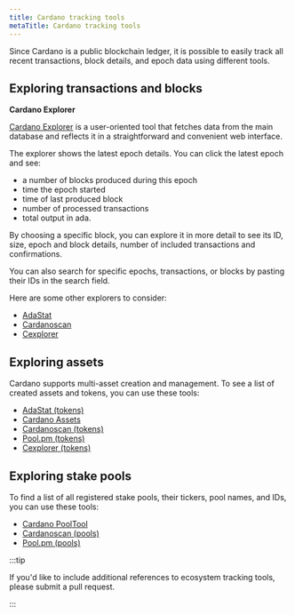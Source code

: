 ```yaml
---
title: Cardano tracking tools
metaTitle: Cardano tracking tools
---
```


Since Cardano is a public blockchain ledger, it is possible to easily track all
recent transactions, block details, and epoch data using different tools.

## Exploring transactions and blocks

**Cardano Explorer**

[Cardano Explorer](https://explorer.cardano.org/en) is a user-oriented tool that
fetches data from the main database and reflects it in a straightforward and
convenient web interface.

The explorer shows the latest epoch details. You can click the latest epoch and
see:

- a number of blocks produced during this epoch
- time the epoch started
- time of last produced block
- number of processed transactions
- total output in ada.

By choosing a specific block, you can explore it in more detail to see its ID,
size, epoch and block details, number of included transactions and
confirmations.

You can also search for specific epochs, transactions, or blocks by pasting their
IDs in the search field.

Here are some other explorers to consider:

- [AdaStat](https://adastat.net/transactions)
- [Cardanoscan](https://cardanoscan.io/transactions)
- [Cexplorer](https://cexplorer.io/)

## Exploring assets

Cardano supports multi-asset creation and management. To see a list of created
assets and tokens, you can use these tools:

- [AdaStat (tokens)](https://adastat.net/tokens)
- [Cardano Assets](https://cardanoassets.com/)
- [Cardanoscan (tokens)](https://cardanoscan.io/tokens)
- [Pool.pm (tokens)](https://pool.pm/tokens)
- [Cexplorer (tokens)](https://cexplorer.io/token)

## Exploring stake pools

To find a list of all registered stake pools, their tickers, pool names, and
IDs, you can use these tools:

- [Cardano PoolTool](https://pooltool.io/)
- [Cardanoscan (pools)](https://cardanoscan.io/pools)
- [Pool.pm (pools)](https://pool.pm/search)

:::tip

If you'd like to include additional references to ecosystem tracking tools, please submit a pull request.

:::


